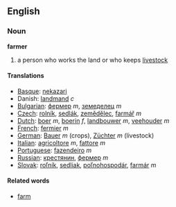 ==English==

===Noun===
'''farmer'''

# a person who works the land or who keeps [[livestock]]

==== Translations ====

*[[Basque]]: [[nekazari]]
* Danish: [[landmand]] ''c''
*[[Bulgarian]]: [[фермер]] ''m'', [[земеделец]] ''m''
*[[Czech]]: [[rolník]], [[sedlák]], [[zemědělec]], [[farmář]]  ''m''
*[[Dutch]]:  [[boer]] ''m'', [[boerin]] ''f'', [[landbouwer]] ''m'', [[veehouder]] ''m''
*[[French]]: [[fermier]] ''m''
*[[German]]: [[Bauer]] ''m'' (crops), [[Züchter]] ''m'' (livestock)
*[[Italian]]: [[agricoltore]] ''m'', [[fattore]] ''m''
*[[Portuguese]]: [[fazendeiro]] ''m''
*[[Russian]]: [[крeстянин]],  [[фeрмeр]]  ''m''
*[[Slovak]]: [[roľník]], [[sedliak]], [[poľnohospodár]], [[farmár]]  ''m''

====Related words====

*[[farm]]